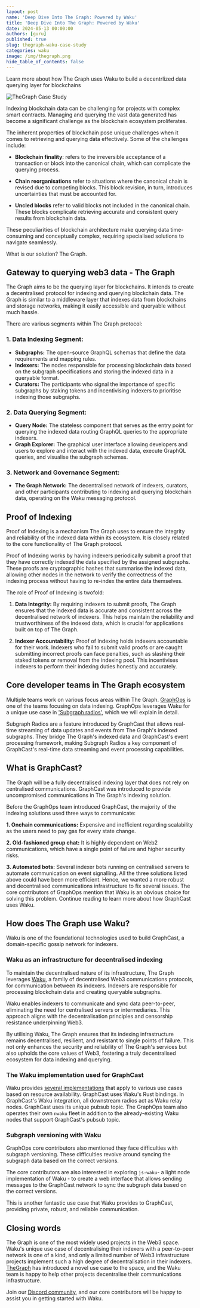 ```yaml
---
layout: post
name: 'Deep Dive Into The Graph: Powered by Waku' 
title: 'Deep Dive Into The Graph: Powered by Waku' 
date: 2024-05-13 00:00:00
authors: [guru]
published: true
slug: thegraph-waku-case-study
categories: waku
image: /img/thegraph.png
hide_table_of_contents: false
---
```


Learn more about how The Graph uses Waku to build a decentrlized data querying layer for blockchains

<!--truncate-->

![TheGraph Case Study](/img/thegraph.png)


Indexing blockchain data can be challenging for projects with complex smart contracts. Managing and querying the vast data generated has become a significant challenge as the blockchain ecosystem proliferates.

The inherent properties of blockchain pose unique challenges when it comes to retrieving and querying data effectively. Some of the challenges include:

- **Blockchain finality**: refers to the irreversible acceptance of a transaction or block into the canonical chain, which can complicate the querying process. 

- **Chain reorganisations** refer to situations where the canonical chain is revised due to competing blocks. This block revision, in turn, introduces uncertainties that must be accounted for.

- **Uncled blocks** refer to valid blocks not included in the canonical chain. These blocks complicate retrieving accurate and consistent query results from blockchain data. 

These peculiarities of blockchain architecture make querying data time-consuming and conceptually complex, requiring specialised solutions to navigate seamlessly. 

What is our solution? The Graph. 

## Gateway to querying web3 data - The Graph
The Graph aims to be the querying layer for blockchains. It intends to create a decentralised protocol for indexing and querying blockchain data. The Graph is similar to a middleware layer that indexes data from blockchains and storage networks, making it easily accessible and queryable without much hassle.

There are various segments within The Graph protocol:
### 1. Data Indexing Segment:
- **Subgraphs:** The open-source GraphQL schemas that define the data requirements and mapping rules.
- **Indexers:** The nodes responsible for processing blockchain data based on the subgraph specifications and storing the indexed data in a queryable format.
- **Curators:** The participants who signal the importance of specific subgraphs by staking tokens and incentivising indexers to prioritise indexing those subgraphs.
### 2. Data Querying Segment:
- **Query Node:** The stateless component that serves as the entry point for querying the indexed data routing GraphQL queries to the appropriate indexers.
- **Graph Explorer:** The graphical user interface allowing developers and users to explore and interact with the indexed data, execute GraphQL queries, and visualise the subgraph schemas.
### 3. Network and Governance Segment:
- **The Graph Network:** The decentralised network of indexers, curators, and other participants contributing to indexing and querying blockchain data, operating on the Waku messaging protocol.

## Proof of Indexing
Proof of Indexing is a mechanism The Graph uses to ensure the integrity and reliability of the indexed data within its ecosystem. It is closely related to the core functionality of The Graph protocol.

Proof of Indexing works by having indexers periodically submit a proof that they have correctly indexed the data specified by the assigned subgraphs. These proofs are cryptographic hashes that summarise the indexed data, allowing other nodes in the network to verify the correctness of the indexing process without having to re-index the entire data themselves.

The role of Proof of Indexing is twofold:

1. **Data Integrity:** By requiring indexers to submit proofs, The Graph ensures that the indexed data is accurate and consistent across the decentralised network of indexers. This helps maintain the reliability and trustworthiness of the indexed data, which is crucial for applications built on top of The Graph.

2. **Indexer Accountability:** Proof of Indexing holds indexers accountable for their work. Indexers who fail to submit valid proofs or are caught submitting incorrect proofs can face penalties, such as slashing their staked tokens or removal from the indexing pool. This incentivises indexers to perform their indexing duties honestly and accurately.

## Core developer teams in The Graph ecosystem

Multiple teams work on various focus areas within The Graph. [GraphOps](https://graphops.xyz) is one of the teams focusing on data indexing. GraphOps leverages Waku for a unique use case in ['Subgraph radios'](https://thegraph.com/blog/subgraph-radio-information-exchange/), which we will explain in detail.

Subgraph Radios are a feature introduced by GraphCast that allows real-time streaming of data updates and events from The Graph's indexed subgraphs. They bridge The Graph's indexed data and GraphCast's event processing framework, making Subgraph Radios a key component of GraphCast's real-time data streaming and event processing capabilities.

## What is GraphCast?

The Graph will be a fully decentralised indexing layer that does not rely on centralised communications. GraphCast was introduced to provide uncompromised communications in The Graph's indexing solution. 

Before the GraphOps team introduced GraphCast, the majority of the indexing solutions used three ways to communicate:

**1. Onchain communications:** Expensive and inefficient regarding scalability as the users need to pay gas for every state change.

**2. Old-fashioned group chat:** It is highly dependent on Web2 communications, which have a single point of failure and higher security risks.

**3. Automated bots:** Several indexer bots running on centralised servers to automate communication on event signalling.
All the three solutions listed above could have been more efficient. Hence, we wanted a more robust and decentralised communications infrastructure to fix several issues. The core contributors of GraphOps mention that Waku is an obvious choice for solving this problem. Continue reading to learn more about how GraphCast uses Waku.

## How does The Graph use Waku?

Waku is one of the foundational technologies used to build GraphCast, a domain-specific gossip network for indexers.

### Waku as an infrastructure for decentralised indexing
To maintain the decentralised nature of its infrastructure, The Graph leverages [Waku](https://waku.org), a family of decentralised Web3 communications protocols, for communication between its indexers. Indexers are responsible for processing blockchain data and creating queryable subgraphs.

Waku enables indexers to communicate and sync data peer-to-peer, eliminating the need for centralised servers or intermediaries. This approach aligns with the decentralisation principles and censorship resistance underpinning Web3.

By utilising Waku, The Graph ensures that its indexing infrastructure remains decentralised, resilient, and resistant to single points of failure. This not only enhances the security and reliability of The Graph's services but also upholds the core values of Web3, fostering a truly decentralised ecosystem for data indexing and querying.

### The Waku implementation used for GraphCast

Waku provides [several implementations](https://docs.waku.org/) that apply to various use cases based on resource availability. GraphCast uses Waku's Rust bindings. In GraphCast's Waku integration, all downstream radios act as Waku relay nodes. GraphCast uses its unique pubsub topic. The GraphOps team also operates their own `nwaku` fleet in addition to the already-existing Waku nodes that support GraphCast's pubsub topic.

### Subgraph versioning with Waku

GraphOps core contributors also mentioned they face difficulties with subgraph versioning. These difficulties revolve around syncing the subgraph data based on the correct versions.

The core contributors are also interested in exploring `js-waku`- a light node implementation of Waku - to create a web interface that allows sending messages to the GraphCast network to sync the subgraph data based on the correct versions. 

This is another fantastic use case that Waku provides to GraphCast, providing private, robust, and reliable communication.

## Closing words

The Graph is one of the most widely used projects in the Web3 space. Waku's unique use case of decentralising their indexers with a peer-to-peer network is one of a kind, and only a limited number of Web3 infrastructure projects implement such a high degree of decentralisation in their indexers. [TheGraph](https://thegraph.com) has introduced a novel use case to the space, and the Waku team is happy to help other projects decentralise their communications infrastructure.

Join our [Discord community](https://discord.waku.org), and our core contributors will be happy to assist you in getting started with Waku.
